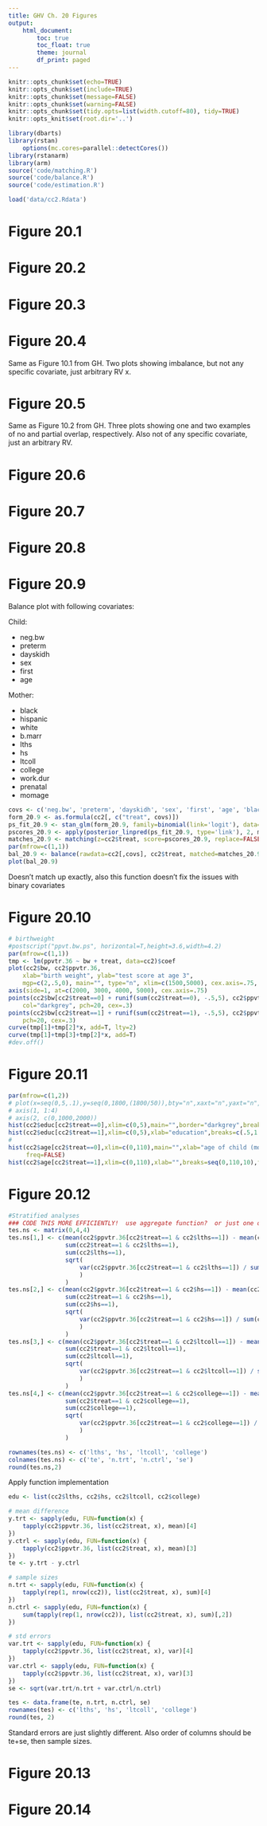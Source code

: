 ```yaml
---
title: GHV Ch. 20 Figures
output:
    html_document:
        toc: true
        toc_float: true
        theme: journal
        df_print: paged
---
```


```r
knitr::opts_chunk$set(echo=TRUE)
knitr::opts_chunk$set(include=TRUE)
knitr::opts_chunk$set(message=FALSE)
knitr::opts_chunk$set(warning=FALSE)
knitr::opts_chunk$set(tidy.opts=list(width.cutoff=80), tidy=TRUE)
knitr::opts_knit$set(root.dir='..')
```

```r
library(dbarts)
library(rstan)
    options(mc.cores=parallel::detectCores())
library(rstanarm)
library(arm)
source('code/matching.R')
source('code/balance.R')
source('code/estimation.R')
```

```r
load('data/cc2.Rdata')
```


# Figure 20.1

# Figure 20.2

# Figure 20.3


# Figure 20.4
Same as Figure 10.1 from GH. Two plots showing imbalance, but not any specific covariate, just arbitrary RV x.


# Figure 20.5
Same as Figure 10.2 from GH. Three plots showing one and two examples of no and partial overlap, respectively. Also not of any specific covariate, just an arbitrary RV.


# Figure 20.6

# Figure 20.7

# Figure 20.8

# Figure 20.9

Balance plot with following covariates:

Child:

- neg.bw
- preterm
- dayskidh
- sex
- first
- age

Mother:

- black
- hispanic
- white
- b.marr
- lths
- hs
- ltcoll
- college
- work.dur
- prenatal
- momage

```r
covs <- c('neg.bw', 'preterm', 'dayskidh', 'sex', 'first', 'age', 'black', 'hispanic', 'white', 'b.marr', 'lths', 'hs', 'ltcoll', 'college', 'work.dur', 'prenatal', 'momage')
form_20.9 <- as.formula(cc2[, c("treat", covs)])
ps_fit_20.9 <- stan_glm(form_20.9, family=binomial(link='logit'), data=cc2, algorithm='optimizing')
pscores_20.9 <- apply(posterior_linpred(ps_fit_20.9, type='link'), 2, mean)
matches_20.9 <- matching(z=cc2$treat, score=pscores_20.9, replace=FALSE)
par(mfrow=c(1,1))
bal_20.9 <- balance(rawdata=cc2[,covs], cc2$treat, matched=matches_20.9$cnts, estimand='ATT')
plot(bal_20.9)
```

Doesn't match up exactly, also this function doesn't fix the issues with binary covariates

# Figure 20.10

```r
# birthweight
#postscript("ppvt.bw.ps", horizontal=T,height=3.6,width=4.2)
par(mfrow=c(1,1))
tmp <- lm(ppvtr.36 ~ bw + treat, data=cc2)$coef
plot(cc2$bw, cc2$ppvtr.36,
    xlab="birth weight", ylab="test score at age 3",
    mgp=c(2,.5,0), main="", type="n", xlim=c(1500,5000), cex.axis=.75, cex.lab=.8, lab=c(3,5,7), xaxt="n")
axis(side=1, at=c(2000, 3000, 4000, 5000), cex.axis=.75)
points(cc2$bw[cc2$treat==0] + runif(sum(cc2$treat==0), -.5,5), cc2$ppvtr.36[cc2$treat==0],
    col="darkgrey", pch=20, cex=.3)
points(cc2$bw[cc2$treat==1] + runif(sum(cc2$treat==1), -.5,5), cc2$ppvtr.36[cc2$treat==1],
    pch=20, cex=.3)
curve(tmp[1]+tmp[2]*x, add=T, lty=2)
curve(tmp[1]+tmp[3]+tmp[2]*x, add=T)
#dev.off()
```

# Figure 20.11

```r
par(mfrow=c(1,2))
# plot(x=seq(0,5,.1),y=seq(0,1800,(1800/50)),bty="n",xaxt="n",yaxt="n",mgp=c(2,.5,0),xlab="mother's education",ylab="frequency",type="n",main="")
# axis(1, 1:4)
# axis(2, c(0,1000,2000))
hist(cc2$educ[cc2$treat==0],xlim=c(0,5),main="",border="darkgrey",breaks=c(.5,1.5,2.5,3.5,4.5),mgp=c(2,.5,0),xlab="mother's education",freq=FALSE)
hist(cc2$educ[cc2$treat==1],xlim=c(0,5),xlab="education",breaks=c(.5,1.5,2.5,3.5,4.5),freq=FALSE,add=T)
#
hist(cc2$age[cc2$treat==0],xlim=c(0,110),main="",xlab="age of child (months)",border="darkgrey",breaks=seq(0,110,10),mgp=c(2,.5,0),ylim=c(0,.1),
     freq=FALSE)
hist(cc2$age[cc2$treat==1],xlim=c(0,110),xlab="",breaks=seq(0,110,10),freq=FALSE, add=T)
```

# Figure 20.12
```r
#Stratified analyses
### CODE THIS MORE EFFICIENTLY!  use aggregate function?  or just one of the apply's?
tes.ns <- matrix(0,4,4)
tes.ns[1,] <- c(mean(cc2$ppvtr.36[cc2$treat==1 & cc2$lths==1]) - mean(cc2$ppvtr.36[cc2$treat==0 & cc2$lths==1]), 
                sum(cc2$treat==1 & cc2$lths==1),
                sum(cc2$lths==1),
                sqrt(
                    var(cc2$ppvtr.36[cc2$treat==1 & cc2$lths==1]) / sum(cc2$treat==1 & cc2$lths==1) + var(cc2$ppvtr.36[cc2$treat==0 & cc2$lths==1]) / sum(cc2$treat==0 & cc2$lths==1)
                    )
                )
tes.ns[2,] <- c(mean(cc2$ppvtr.36[cc2$treat==1 & cc2$hs==1]) - mean(cc2$ppvtr.36[cc2$treat==0 & cc2$hs==1]),
                sum(cc2$treat==1 & cc2$hs==1),
                sum(cc2$hs==1),
                sqrt(
                    var(cc2$ppvtr.36[cc2$treat==1 & cc2$hs==1]) / sum(cc2$treat==1 & cc2$hs==1) + var(cc2$ppvtr.36[cc2$treat==0 & cc2$hs==1]) / sum(cc2$treat==0 & cc2$hs==1)
                    )
                )
tes.ns[3,] <- c(mean(cc2$ppvtr.36[cc2$treat==1 & cc2$ltcoll==1]) - mean(cc2$ppvtr.36[cc2$treat==0 & cc2$ltcoll==1]),
                sum(cc2$treat==1 & cc2$ltcoll==1),
                sum(cc2$ltcoll==1),
                sqrt(
                    var(cc2$ppvtr.36[cc2$treat==1 & cc2$ltcoll==1]) / sum(cc2$treat==1 & cc2$ltcoll==1) + var(cc2$ppvtr.36[cc2$treat==0 & cc2$ltcoll==1]) / sum(cc2$treat==0 & cc2$ltcoll==1)
                    )
                )
tes.ns[4,] <- c(mean(cc2$ppvtr.36[cc2$treat==1 & cc2$college==1]) - mean(cc2$ppvtr.36[cc2$treat==0 & cc2$college==1]),
                sum(cc2$treat==1 & cc2$college==1),
                sum(cc2$college==1),
                sqrt(
                    var(cc2$ppvtr.36[cc2$treat==1 & cc2$college==1]) / sum(cc2$treat==1 & cc2$college==1) + var(cc2$ppvtr.36[cc2$treat==0 & cc2$college==1]) / sum(cc2$treat==0 & cc2$college==1)
                    )
                )

rownames(tes.ns) <- c('lths', 'hs', 'ltcoll', 'college')
colnames(tes.ns) <- c('te', 'n.trt', 'n.ctrl', 'se')
round(tes.ns,2)
```

Apply function implementation

```r
edu <- list(cc2$lths, cc2$hs, cc2$ltcoll, cc2$college)

# mean difference
y.trt <- sapply(edu, FUN=function(x) {
    tapply(cc2$ppvtr.36, list(cc2$treat, x), mean)[4]
})
y.ctrl <- sapply(edu, FUN=function(x) {
    tapply(cc2$ppvtr.36, list(cc2$treat, x), mean)[3]
})
te <- y.trt - y.ctrl

# sample sizes
n.trt <- sapply(edu, FUN=function(x) {
    tapply(rep(1, nrow(cc2)), list(cc2$treat, x), sum)[4]
})
n.ctrl <- sapply(edu, FUN=function(x) {
    sum(tapply(rep(1, nrow(cc2)), list(cc2$treat, x), sum)[,2])
})

# std errors
var.trt <- sapply(edu, FUN=function(x) {
    tapply(cc2$ppvtr.36, list(cc2$treat, x), var)[4]
})
var.ctrl <- sapply(edu, FUN=function(x) {
    tapply(cc2$ppvtr.36, list(cc2$treat, x), var)[3]
})
se <- sqrt(var.trt/n.trt + var.ctrl/n.ctrl)

tes <- data.frame(te, n.trt, n.ctrl, se)
rownames(tes) <- c('lths', 'hs', 'ltcoll', 'college')
round(tes, 2)
```

Standard errors are just slightly different. Also order of columns should be te+se, then sample sizes.

# Figure 20.13

# Figure 20.14
